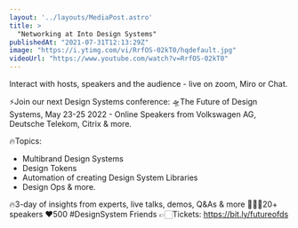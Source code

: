 ```yaml
---
layout: '../layouts/MediaPost.astro'
title: >
  "Networking at Into Design Systems"
publishedAt: "2021-07-31T12:13:29Z"
image: "https://i.ytimg.com/vi/RrfOS-02kT0/hqdefault.jpg"
videoUrl: "https://www.youtube.com/watch?v=RrfOS-02kT0"
---
```

Interact with hosts, speakers and the audience - live on zoom, Miro or Chat. 

⚡️Join our next Design Systems conference:
🛸The Future of Design Systems, May 23-25 2022 - Online
Speakers from Volkswagen AG, Deutsche Telekom, Citrix & more.

🔥Topics:
- Multibrand Design Systems
- Design Tokens 
- Automation of creating Design System Libraries
- Design Ops
& more.

🔥3-day of insights from experts, live talks, demos, Q&As & more
👩🏻‍🎨20+ speakers
❤️500 #DesignSystem Friends
👉🏻Tickets: https://bit.ly/futureofds
